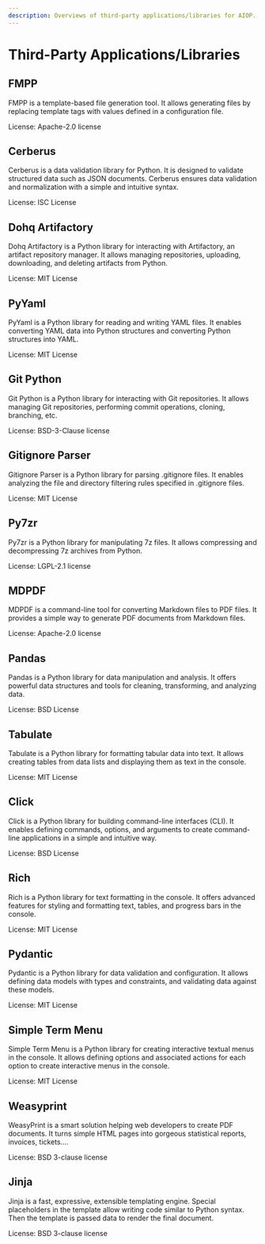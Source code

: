 ```yaml
---
description: Overviews of third-party applications/libraries for AIOP.
---
```



# Third-Party Applications/Libraries

## FMPP

FMPP is a template-based file generation tool. It allows generating files by replacing template tags with values defined in a configuration file.

License: Apache-2.0 license

<Cards>
  <Card title="Visit Website" href="https://fmpp.sourceforge.net/license.html" target="_blank" arrow/>
</Cards>

## Cerberus

Cerberus is a data validation library for Python. It is designed to validate structured data such as JSON documents. Cerberus ensures data validation and normalization with a simple and intuitive syntax.

License: ISC License

<Cards>
  <Card title="Visit Website" href="https://docs.python-cerberus.org/" target="_blank" arrow/>
</Cards>

## Dohq Artifactory

Dohq Artifactory is a Python library for interacting with Artifactory, an artifact repository manager. It allows managing repositories, uploading, downloading, and deleting artifacts from Python.

License: MIT License

<Cards>
  <Card title="Visit Website" href="https://github.com/devopshq/artifactory" target="_blank" arrow/>
</Cards>

## PyYaml

PyYaml is a Python library for reading and writing YAML files. It enables converting YAML data into Python structures and converting Python structures into YAML.

License: MIT License

<Cards>
  <Card title="Visit Website" href="https://pyyaml.org/" target="_blank" arrow/>
</Cards>

## Git Python

Git Python is a Python library for interacting with Git repositories. It allows managing Git repositories, performing commit operations, cloning, branching, etc.

License: BSD-3-Clause license

<Cards>
  <Card title="Visit Website" href="https://gitpython.readthedocs.io/en/stable/tutorial.html" target="_blank" arrow/>
</Cards>

## Gitignore Parser

Gitignore Parser is a Python library for parsing .gitignore files. It enables analyzing the file and directory filtering rules specified in .gitignore files.

License: MIT License

<Cards>
  <Card title="Visit Website" href="https://github.com/mherrmann/gitignore_parser" target="_blank" arrow/>
</Cards>

## Py7zr

Py7zr is a Python library for manipulating 7z files. It allows compressing and decompressing 7z archives from Python.

License: LGPL-2.1 license

<Cards>
  <Card title="Visit Website" href="https://py7zr.readthedocs.io/en/latest/user_guide.html" target="_blank" arrow/>
</Cards>

## MDPDF

MDPDF is a command-line tool for converting Markdown files to PDF files. It provides a simple way to generate PDF documents from Markdown files.

License: Apache-2.0 license

<Cards>
  <Card title="Visit Website" href="https://github.com/BlueHatbRit/mdpdf" target="_blank" arrow/>
</Cards>

## Pandas

Pandas is a Python library for data manipulation and analysis. It offers powerful data structures and tools for cleaning, transforming, and analyzing data.

License: BSD License

<Cards>
  <Card title="Visit Website" href="https://pandas.pydata.org/" target="_blank" arrow/>
</Cards>

## Tabulate

Tabulate is a Python library for formatting tabular data into text. It allows creating tables from data lists and displaying them as text in the console.

License: MIT License

<Cards>
  <Card title="Visit Website" href="https://github.com/astanin/python-tabulate" target="_blank" arrow/>
</Cards>

## Click

Click is a Python library for building command-line interfaces (CLI). It enables defining commands, options, and arguments to create command-line applications in a simple and intuitive way.

License: BSD License

<Cards>
  <Card title="Visit Website" href="https://click.palletsprojects.com/en/8.1.x/" target="_blank" arrow/>
</Cards>

## Rich

Rich is a Python library for text formatting in the console. It offers advanced features for styling and formatting text, tables, and progress bars in the console.

License: MIT License

<Cards>
  <Card title="Visit Website" href="https://rich.readthedocs.io/en/stable/introduction.html" target="_blank" arrow/>
</Cards>

## Pydantic

Pydantic is a Python library for data validation and configuration. It allows defining data models with types and constraints, and validating data against these models.

License: MIT License

<Cards>
  <Card title="Visit Website" href="https://docs.pydantic.dev/latest/" target="_blank" arrow/>
</Cards>

## Simple Term Menu

Simple Term Menu is a Python library for creating interactive textual menus in the console. It allows defining options and associated actions for each option to create interactive menus in the console.

License: MIT License

<Cards>
  <Card title="Visit Website" href="https://github.com/IngoMeyer441/simple-term-menu" target="_blank" arrow/>
</Cards>

## Weasyprint

WeasyPrint is a smart solution helping web developers to create PDF documents. It turns simple HTML pages into gorgeous statistical reports, invoices, tickets….

License: BSD 3-clause license

<Cards>
  <Card title="Visit Website" href="https://doc.courtbouillon.org/weasyprint/stable/index.html" target="_blank" arrow/>
</Cards>

## Jinja

Jinja is a fast, expressive, extensible templating engine. Special placeholders in the template allow writing code similar to Python syntax. Then the template is passed data to render the final document.

License: BSD 3-clause license

<Cards>
  <Card title="Visit Website" href="https://jinja.palletsprojects.com/en/3.1.x/" target="_blank" arrow/>
</Cards>

